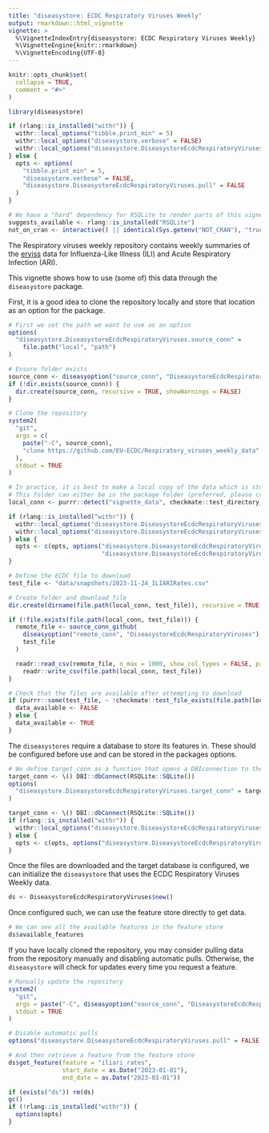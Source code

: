 ```yaml
---
title: "diseasystore: ECDC Respiratory Viruses Weekly"
output: rmarkdown::html_vignette
vignette: >
  %\VignetteIndexEntry{diseasystore: ECDC Respiratory Viruses Weekly}
  %\VignetteEngine{knitr::rmarkdown}
  %\VignetteEncoding{UTF-8}
---
```


```r
knitr::opts_chunk$set(
  collapse = TRUE,
  comment = "#>"
)
```

```r
library(diseasystore)
```

```r
if (rlang::is_installed("withr")) {
  withr::local_options("tibble.print_min" = 5)
  withr::local_options("diseasystore.verbose" = FALSE)
  withr::local_options("diseasystore.DiseasystoreEcdcRespiratoryViruses.pull" = FALSE)
} else {
  opts <- options(
    "tibble.print_min" = 5,
    "diseasystore.verbose" = FALSE,
    "diseasystore.DiseasystoreEcdcRespiratoryViruses.pull" = FALSE
  )
}

# We have a "hard" dependency for RSQLite to render parts of this vignette
suggests_available <- rlang::is_installed("RSQLite")
not_on_cran <- interactive() || identical(Sys.getenv("NOT_CRAN"), "true") || identical(Sys.getenv("CI"), "true")
```

The Respiratory viruses weekly repository contains weekly summaries of the
[erviss](https://www.ecdc.europa.eu/en/publications-data/european-respiratory-virus-surveillance-summary-erviss) data
for Influenza-Like Illness (ILI) and Acute Respiratory Infection (ARI).

This vignette shows how to use (some of) this data through the `diseasystore` package.

First, it is a good idea to clone the repository locally and store that location as an option for the package.

```r
# First we set the path we want to use as an option
options(
  "diseasystore.DiseasystoreEcdcRespiratoryViruses.source_conn" =
    file.path("local", "path")
)

# Ensure folder exists
source_conn <- diseasyoption("source_conn", "DiseasystoreEcdcRespiratoryViruses")
if (!dir.exists(source_conn)) {
  dir.create(source_conn, recursive = TRUE, showWarnings = FALSE)
}

# Clone the repository
system2(
  "git",
  args = c(
    paste("-C", source_conn),
    "clone https://github.com/EU-ECDC/Respiratory_viruses_weekly_data"
  ),
  stdout = TRUE
)
```

```r
# In practice, it is best to make a local copy of the data which is stored in the "vignette_data" folder
# This folder can either be in the package folder (preferred, please create the folder) or in the tempdir()
local_conn <- purrr::detect("vignette_data", checkmate::test_directory_exists, .default = tempdir())

if (rlang::is_installed("withr")) {
  withr::local_options("diseasystore.DiseasystoreEcdcRespiratoryViruses.source_conn" = local_conn)
  withr::local_options("diseasystore.DiseasystoreEcdcRespiratoryViruses.n_max" = 1000)
} else {
  opts <- c(opts, options("diseasystore.DiseasystoreEcdcRespiratoryViruses.source_conn" = local_conn,
                          "diseasystore.DiseasystoreEcdcRespiratoryViruses.n_max" = 1000))
}

# Define the ECDC file to download
test_file <- "data/snapshots/2023-11-24_ILIARIRates.csv"

# Create folder and download file
dir.create(dirname(file.path(local_conn, test_file)), recursive = TRUE, showWarnings = FALSE)

if (!file.exists(file.path(local_conn, test_file))) {
  remote_file <- source_conn_github(
    diseasyoption("remote_conn", "DiseasystoreEcdcRespiratoryViruses"),
    test_file
  )

  readr::read_csv(remote_file, n_max = 1000, show_col_types = FALSE, progress = FALSE) |>
    readr::write_csv(file.path(local_conn, test_file))
}

# Check that the files are available after attempting to download
if (purrr::some(test_file, ~ !checkmate::test_file_exists(file.path(local_conn, .)))) {
  data_available <- FALSE
} else {
  data_available <- TRUE
}
```


The `diseasystores` require a database to store its features in.
These should be configured before use and can be stored in the packages options.
```r
# We define target_conn as a function that opens a DBIconnection to the DB
target_conn <- \() DBI::dbConnect(RSQLite::SQLite())
options(
  "diseasystore.DiseasystoreEcdcRespiratoryViruses.target_conn" = target_conn
)
```


```r
target_conn <- \() DBI::dbConnect(RSQLite::SQLite())
if (rlang::is_installed("withr")) {
  withr::local_options("diseasystore.DiseasystoreEcdcRespiratoryViruses.target_conn" = target_conn)
} else {
  opts <- c(opts, options("diseasystore.DiseasystoreEcdcRespiratoryViruses.target_conn" = target_conn))
}
```


Once the files are downloaded and the target database is configured, we can initialize the `diseasystore` that uses the
ECDC Respiratory Viruses Weekly data.
```r
ds <- DiseasystoreEcdcRespiratoryViruses$new()
```

Once configured such, we can use the feature store directly to get data.
```r
# We can see all the available features in the feature store
ds$available_features
```

If you have locally cloned the repository, you may consider pulling data from the repository manually and disabling
automatic pulls. Otherwise, the `diseasystore` will check for updates every time you request a feature.
```r
# Manually update the repository
system2(
  "git",
  args = paste("-C", diseasyoption("source_conn", "DiseasystoreEcdcRespiratoryViruses")),
  stdout = TRUE
)

# Disable automatic pulls
options("diseasystore.DiseasystoreEcdcRespiratoryViruses.pull" = FALSE)
```


```r
# And then retrieve a feature from the feature store
ds$get_feature(feature = "iliari_rates",
               start_date = as.Date("2023-01-01"),
               end_date = as.Date("2023-03-01"))
```


```r
if (exists("ds")) rm(ds)
gc()
if (!rlang::is_installed("withr")) {
  options(opts)
}
```
